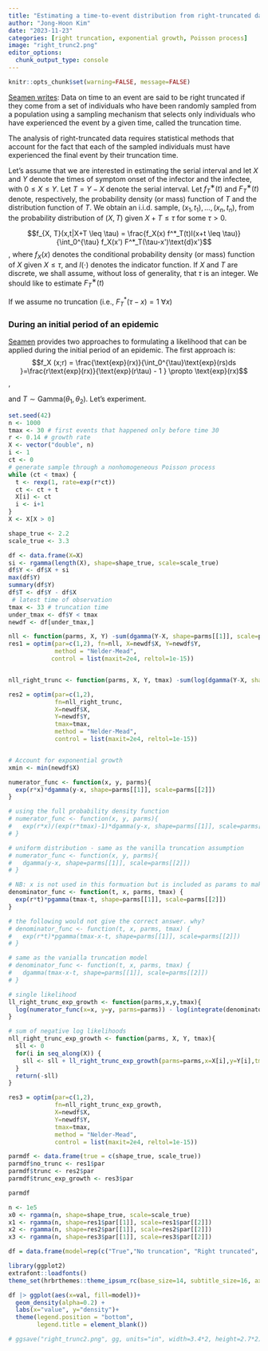 ```yaml
---
title: "Estimating a time-to-event distribution from right-truncated data"
author: "Jong-Hoon Kim"
date: "2023-11-23"
categories: [right truncation, exponential growth, Poisson process]
image: "right_trunc2.png"
editor_options: 
  chunk_output_type: console
---
```


```r
knitr::opts_chunk$set(warning=FALSE, message=FALSE) 
```

[Seamen writes](https://pubmed.ncbi.nlm.nih.gov/34931911/): Data on time to an event are said to be right truncated if they come from a set of individuals who have been randomly sampled from a population using a sampling mechanism that selects only individuals who have experienced the event by a given time, called the truncation time.  

The analysis of right-truncated data requires statistical methods that account for the fact that each of the sampled individuals must have experienced the final event by their truncation time. 

Let's assume that we are interested in estimating the serial interval and let $X$ and $Y$ denote the times of symptom onset of the infector and the infectee, with $0\leq X \leq Y$. Let $T=Y-X$ denote the serial interval. Let $f_T^∗(t)$ and $F_T^∗(t)$ denote, respectively, the probability density (or mass) function of $T$ and the distribution function of $T$.
We obtain an i.i.d. sample, $(x_1, t_1), . . . , (x_n, t_n)$, from the probability distribution of $(X, T)$ given $X + T ≤ \tau$ for some
$\tau > 0$. 


$$f_{X, T}(x,t|X+T \leq \tau) = \frac{f_X(x) f^*_T(t)I(x+t \leq \tau)}{\int_0^{\tau} f_X(x') F^*_T(\tau-x')\text{d}x'}$$
, where $f_X (x)$ denotes the conditional probability density (or mass) function of $X$ given $X \leq \tau$, and $I(\cdot)$ denotes the indicator function. If $X$ and $T$ are discrete, we shall assume, without loss of generality, that $\tau$ is an integer. We should like to estimate $F^∗_T(t)$

If we assume no truncation (i.e., $F^*_T(\tau-x)=1~ \forall x$) 

### During an initial period of an epidemic

[Seamen](https://pubmed.ncbi.nlm.nih.gov/34931911/) provides two approaches to formulating a likelihood that can be applied during the initial period of an epidemic. The first approach is: 
$$f_X (x;r) =  \frac{\text{exp}(rx)}{\int_0^{\tau}\text{exp}(rs)ds }=\frac{r\text{exp}(rx)}{\text{exp}(r\tau) - 1 } \propto \text{exp}(rx)$$,

and $T \sim  \text{Gamma}(\theta_1, \theta_2)$. Let's experiment.
```r
set.seed(42)
n <- 1000
tmax <- 30 # first events that happened only before time 30
r <- 0.14 # growth rate
X <- vector("double", n)
i <- 1
ct <- 0
# generate sample through a nonhomogeneous Poisson process
while (ct < tmax) {
  t <- rexp(1, rate=exp(r*ct))
  ct <- ct + t
  X[i] <- ct
  i <- i+1
}
X <- X[X > 0]

shape_true <- 2.2
scale_true <- 3.3

df <- data.frame(X=X)
si <- rgamma(length(X), shape=shape_true, scale=scale_true)
df$Y <- df$X + si
max(df$Y)
summary(df$Y)
df$T <- df$Y - df$X
 # latest time of observation
tmax <- 33 # truncation time
under_tmax <- df$Y < tmax 
newdf <- df[under_tmax,]

nll <- function(parms, X, Y) -sum(dgamma(Y-X, shape=parms[[1]], scale=parms[[2]], log=TRUE))
res1 = optim(par=c(1,2), fn=nll, X=newdf$X, Y=newdf$Y,
             method = "Nelder-Mead",
            control = list(maxit=2e4, reltol=1e-15))


nll_right_trunc <- function(parms, X, Y, tmax) -sum(log(dgamma(Y-X, shape=parms[[1]], scale=parms[[2]])/pgamma(tmax-X, shape=parms[[1]], scale=parms[[2]])))

res2 = optim(par=c(1,2), 
             fn=nll_right_trunc, 
             X=newdf$X, 
             Y=newdf$Y,
             tmax=tmax,
             method = "Nelder-Mead",
             control = list(maxit=2e4, reltol=1e-15))


# Account for exponential growth
xmin <- min(newdf$X)

numerator_func <- function(x, y, parms){
  exp(r*x)*dgamma(y-x, shape=parms[[1]], scale=parms[[2]])
}

# using the full probability density function
# numerator_func <- function(x, y, parms){
#   exp(r*x)/(exp(r*tmax)-1)*dgamma(y-x, shape=parms[[1]], scale=parms[[2]])
# }

# uniform distribution - same as the vanilla truncation assumption
# numerator_func <- function(x, y, parms){
#   dgamma(y-x, shape=parms[[1]], scale=parms[[2]])
# }

# NB: x is not used in this formuation but is included as params to make consistent w/ other alternative formulations
denominator_func <- function(t, x, parms, tmax) {
  exp(r*t)*pgamma(tmax-t, shape=parms[[1]], scale=parms[[2]])
}

# the following would not give the correct answer. why?
# denominator_func <- function(t, x, parms, tmax) {
#   exp(r*t)*pgamma(tmax-x-t, shape=parms[[1]], scale=parms[[2]])
# }

# same as the vanialla truncation model
# denominator_func <- function(t, x, parms, tmax) {
#   dgamma(tmax-x-t, shape=parms[[1]], scale=parms[[2]])
# }

# single likelihood
ll_right_trunc_exp_growth <- function(parms,x,y,tmax){
  log(numerator_func(x=x, y=y, parms=parms)) - log(integrate(denominator_func,lower=0, upper=tmax, x=x, parms=parms, tmax=tmax)$value)
}

# sum of negative log likelihoods
nll_right_trunc_exp_growth <- function(parms, X, Y, tmax){
  sll <- 0
  for(i in seq_along(X)) {
    sll <- sll + ll_right_trunc_exp_growth(parms=parms,x=X[i],y=Y[i],tmax=tmax)
  }
  return(-sll)
}

res3 = optim(par=c(1,2), 
             fn=nll_right_trunc_exp_growth, 
             X=newdf$X, 
             Y=newdf$Y,
             tmax=tmax,
             method = "Nelder-Mead",
             control = list(maxit=2e4, reltol=1e-15))

parmdf <- data.frame(true = c(shape_true, scale_true))
parmdf$no_trunc <- res1$par
parmdf$trunc <- res2$par
parmdf$trunc_exp_growth <- res3$par

parmdf

n <- 1e5
x0 <- rgamma(n, shape=shape_true, scale=scale_true)
x1 <- rgamma(n, shape=res1$par[[1]], scale=res1$par[[2]])
x2 <- rgamma(n, shape=res2$par[[1]], scale=res2$par[[2]])
x3 <- rgamma(n, shape=res3$par[[1]], scale=res3$par[[2]])

df = data.frame(model=rep(c("True","No truncation", "Right truncated", "Right truncated, exp growth"), each=n), val=c(x0,x1,x2,x3))

library(ggplot2)
extrafont::loadfonts()
theme_set(hrbrthemes::theme_ipsum_rc(base_size=14, subtitle_size=16, axis_title_size=12))

df |> ggplot(aes(x=val, fill=model))+
  geom_density(alpha=0.2) +
  labs(x="value", y="density")+
  theme(legend.position = "bottom", 
        legend.title = element_blank())

# ggsave("right_trunc2.png", gg, units="in", width=3.4*2, height=2.7*2)

```
